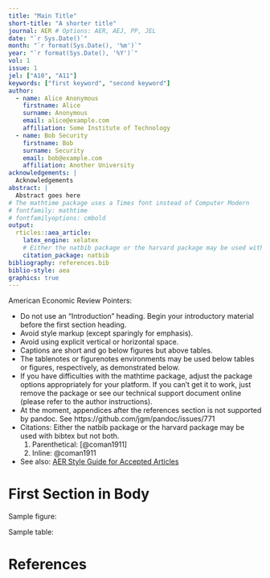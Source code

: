 ```yaml
---
title: "Main Title"
short-title: "A shorter title"
journal: AER # Options: AER, AEJ, PP, JEL
date: "`r Sys.Date()`"
month: "`r format(Sys.Date(), '%m')`"
year: "`r format(Sys.Date(), '%Y')`"
vol: 1
issue: 1
jel: ["A10", "A11"]
keywords: ["first keyword", "second keyword"]
author:
  - name: Alice Anonymous
    firstname: Alice
    surname: Anonymous
    email: alice@example.com
    affiliation: Some Institute of Technology
  - name: Bob Security
    firstname: Bob
    surname: Security
    email: bob@example.com
    affiliation: Another University
acknowledgements: |
  Acknowledgements
abstract: |
  Abstract goes here
# The mathtime package uses a Times font instead of Computer Modern
# fontfamily: mathtime
# fontfamilyoptions: cmbold
output: 
  rticles::aea_article:
    latex_engine: xelatex
    # Either the natbib package or the harvard package may be used with bibtex but not both
    citation_package: natbib
bibliography: references.bib
biblio-style: aea
graphics: true
---
```


American Economic Review Pointers:

- Do not use an "Introduction" heading. Begin your introductory material before the first section heading.
- Avoid style markup (except sparingly for emphasis).
- Avoid using explicit vertical or horizontal space.
- Captions are short and go below figures but above tables.
- The tablenotes or figurenotes environments may be used below tables or figures, respectively, as demonstrated below.
- If you have difficulties with the mathtime package, adjust the package options appropriately for your platform. If you can't get it to work, just remove the package or see our technical support document online (please refer to the author instructions).
- At the moment, appendices after the references section is not supported by pandoc.  See https://github.com/jgm/pandoc/issues/771
- Citations: Either the natbib package or the harvard package may be used with bibtex but not both.
  1. Parenthetical: [@coman1911]
  2. Inline: @coman1911
- See also: [AER Style Guide for Accepted Articles](https://www-aeaweb-org/journals/aer/submissions/accepted-articles/styleguide)

# First Section in Body

Sample figure:

\begin{figure}
Figure here.

\caption{Caption for figure below.}
\begin{figurenotes}
Figure notes without optional leadin.
\end{figurenotes}
\begin{figurenotes}[Source]
Figure notes with optional leadin (Source, in this case).
\end{figurenotes}
\end{figure}

Sample table:

\begin{table}
\caption{Caption for table above.}

\begin{tabular}{lll}
& Heading 1 & Heading 2 \\ 
Row 1 & 1 & 2 \\ 
Row 2 & 3 & 4%
\end{tabular}
\begin{tablenotes}
Table notes environment without optional leadin.
\end{tablenotes}
\begin{tablenotes}[Source]
Table notes environment with optional leadin (Source, in this case).
\end{tablenotes}
\end{table}

\newpage
# References
